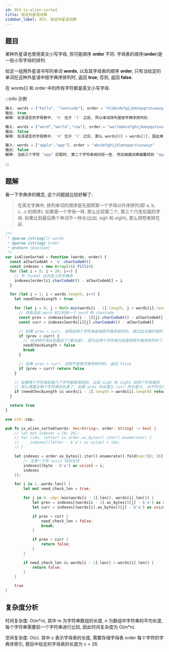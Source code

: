 ```yaml
---
id: 953-is-alien-sorted
title: 验证外星语词典
sidebar_label: 953. 验证外星语词典
---
```


## 题目

某种外星语也使用英文小写字母, 但可能顺序 **order** 不同. 字母表的顺序(**order**)是一些小写字母的排列.

给定一组用外星语书写的单词 **words**, 以及其字母表的顺序 **order**, 只有当给定的单词在这种外星语中按字典序排列时, 返回 **true**; 否则, 返回 **false**.

在 words[i] 和 order 中的所有字符都是英文小写字母.

:::info 示例

```ts
输入: words = ["hello", "leetcode"], order = "hlabcdefgijkmnopqrstuvwxyz"
输出: true
解释: 在该语言的字母表中, 'h' 位于 'l' 之前, 所以单词序列是按字典序排列的.
```

```ts
输入: words = ["word","world","row"], order = "worldabcefghijkmnpqstuvxyz"
输出: false
解释: 在该语言的字母表中, 'd' 位于 'l' 之后, 那么 words[0] > words[1], 因此单词序列不是按字典序排列的.
```

```ts
输入: words = ["apple","app"], order = "abcdefghijklmnopqrstuvwxyz"
输出: false
解释: 当前三个字符 "app" 匹配时, 第二个字符串相对短一些, 然后根据词典编纂规则 "apple" > "app", 因为 'l' > '∅', 其中 '∅' 是空白字符, 定义为比任何其他字符都小.
```

:::

## 题解

看一下字典序的概念, 这个问题就比较好解了:

> 在英文字典中, 排列单词的顺序是先按照第一个字母以升序排列(即 a, b, c...z 的顺序); 如果第一个字母一样, 那么比较第二个, 第三个乃至后面的字母. 如果比到最后两个单词不一样长(比如, sigh 和 sight), 那么把短者排在前.


<Tabs>
  <TabItem value="JavaScript" label="JavaScript" default>

```ts
/**
 * @param {string[]} words
 * @param {string} order
 * @return {boolean}
 */
var isAlienSorted = function (words, order) {
  const aCharCodeAt = 'a'.charCodeAt()
  const indexes = new Array(26).fill(0)
  for (let i = 0; i < 26; i++) {
    // 先 format 出外星人的字典序
    indexes[order[i].charCodeAt() - aCharCodeAt] = i
  }

  for (let i = 1; i < words.length; i++) {
    let needCheckLength = true

    for (let j = 0; j < Math.min(words[i - 1].length, j < words[i].length); j++) {
      // 获取当前 word 和它的前一个 word 的 charCode
      const prev = indexes[words[i - 1][j].charCodeAt() - aCharCodeAt]
      const curr = indexes[words[i][j].charCodeAt() - aCharCodeAt]

      // 如果 prev < curr, 说明这两个字符串是按照字典序排列的, 跳过这次循环就好了
      if (prev < curr) {
        // 也说明不用比到最后了(看长度), 因为这两个字符串已经是按照字典序排列的了
        needCheckLength = false
        break
      }

      // 如果 prev > curr, 说明不是按字典序排列的, 返回 false
      if (prev > curr) return false
    }

    // 如果两个字符串前面几个字符都是相同的, 比如 sigh 和 sight 前四个字母相同
    // 那么需要比两个字符串的长度了, 如果 prev 的长度比 curr 的长度大, 也不符合字典序规则, 返回 false
    if (needCheckLength && words[i - 1].length > words[i].length) return false
  }

  return true
}
```

</TabItem>
<TabItem value="Rust" label="Rust">

```rust
use std::cmp;

pub fn is_alien_sorted(words: Vec<String>, order: String) -> bool {
    // let mut indexes = [0; 26];
    // for (idx, letter) in order.as_bytes().iter().enumerate() {
    //     indexes[(letter - b'a') as usize] = idx;
    // }

    let indexes = order.as_bytes().iter().enumerate().fold(vec![0; 26], |mut indexes, (i, byte)| {
        // 注意一下求 ascii 码的方式
        indexes[(byte - b'a') as usize] = i;
        indexes
    });

    for i in 1..words.len() {
        let mut need_check_len = true;

        for j in 0..cmp::min(words[i - 1].len(), words[i].len()) {
            let prev = indexes[(words[i - 1].as_bytes()[j] - b'a') as usize];
            let curr = indexes[(words[i].as_bytes()[j] - b'a') as usize];

            if prev < curr {
                need_check_len = false;
                break;
            }

            if prev > curr {
                return false;
            }
        }

        if need_check_len && words[i - 1].len() > words[i].len() {
            return false;
        }
    }

    true
}
```

</TabItem>
</Tabs>

## 复杂度分析

时间复杂度: O(m\*n), 其中 m 为字符串数组的长度, n 为数组中字符串的平均长度, 每个字符串需要前一个字符串进行比较, 因此时间复杂度为 O(m\*n).

空间复杂度: O(c). 其中 c 表示字母表的长度, 需要存储字母表 order 每个字符的字典序索引, 题目中给定的字母表的长度为 c = 26.

